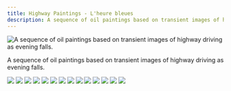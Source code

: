 ```yaml
---
title: Highway Paintings - L'heure bleues
description: A sequence of oil paintings based on transient images of highway driving as evening falls.
---
```


![A sequence of oil paintings based on transient images of highway driving as evening falls.](@assets/highway-paintings-l'heure-bleue/cover.jpg)

A sequence of oil paintings based on transient images of highway driving as evening falls.



![](@assets/highway-paintings-l'heure-bleue/1.jpg)
![](@assets/highway-paintings-l'heure-bleue/2.jpg)
![](@assets/highway-paintings-l'heure-bleue/3.jpg)
![](@assets/highway-paintings-l'heure-bleue/4.jpg)
![](@assets/highway-paintings-l'heure-bleue/5.jpg)
![](@assets/highway-paintings-l'heure-bleue/6.jpg)
![](@assets/highway-paintings-l'heure-bleue/7.jpg)
![](@assets/highway-paintings-l'heure-bleue/8.jpg)
![](@assets/highway-paintings-l'heure-bleue/9.jpg)
![](@assets/highway-paintings-l'heure-bleue/10.jpg)
![](@assets/highway-paintings-l'heure-bleue/11.jpg)
![](@assets/highway-paintings-l'heure-bleue/12.jpg)
![](@assets/highway-paintings-l'heure-bleue/13.jpg)
![](@assets/highway-paintings-l'heure-bleue/14.jpg)
